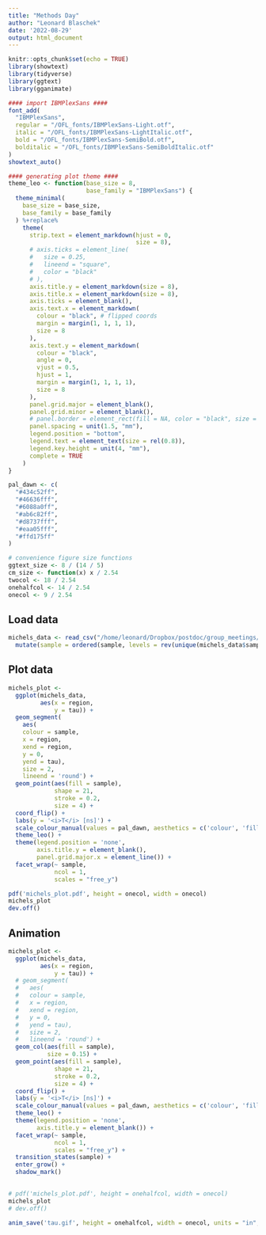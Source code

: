 ```yaml
---
title: "Methods Day"
author: "Leonard Blaschek"
date: '2022-08-29'
output: html_document
---
```


```r
knitr::opts_chunk$set(echo = TRUE)
library(showtext)
library(tidyverse)
library(ggtext)
library(gganimate)

#### import IBMPlexSans ####
font_add(
  "IBMPlexSans",
  regular = "/OFL_fonts/IBMPlexSans-Light.otf",
  italic = "/OFL_fonts/IBMPlexSans-LightItalic.otf",
  bold = "/OFL_fonts/IBMPlexSans-SemiBold.otf",
  bolditalic = "/OFL_fonts/IBMPlexSans-SemiBoldItalic.otf"
)
showtext_auto()

#### generating plot theme ####
theme_leo <- function(base_size = 8,
                      base_family = "IBMPlexSans") {
  theme_minimal(
    base_size = base_size,
    base_family = base_family
  ) %+replace%
    theme(
      strip.text = element_markdown(hjust = 0,
                                    size = 8),
      # axis.ticks = element_line(
      #   size = 0.25,
      #   lineend = "square",
      #   color = "black"
      # ),
      axis.title.y = element_markdown(size = 8),
      axis.title.x = element_markdown(size = 8),
      axis.ticks = element_blank(),
      axis.text.x = element_markdown(
        colour = "black", # flipped coords
        margin = margin(1, 1, 1, 1),
        size = 8
      ),
      axis.text.y = element_markdown(
        colour = "black",
        angle = 0,
        vjust = 0.5,
        hjust = 1,
        margin = margin(1, 1, 1, 1),
        size = 8
      ),
      panel.grid.major = element_blank(),
      panel.grid.minor = element_blank(),
      # panel.border = element_rect(fill = NA, color = "black", size = 0.25),
      panel.spacing = unit(1.5, "mm"),
      legend.position = "bottom",
      legend.text = element_text(size = rel(0.8)),
      legend.key.height = unit(4, "mm"),
      complete = TRUE
    )
}

pal_dawn <- c(
  "#434c52ff",
  "#46636fff",
  "#6088a0ff",
  "#ab6c82ff",
  "#d8737fff",
  "#eaa05fff",
  "#ffd175ff"
)

# convenience figure size functions
ggtext_size <- 8 / (14 / 5)
cm_size <- function(x) x / 2.54
twocol <- 18 / 2.54
onehalfcol <- 14 / 2.54
onecol <- 9 / 2.54
```

## Load data

```r
michels_data <- read_csv("/home/leonard/Dropbox/postdoc/group_meetings/2022-09-01_method-day/michels2020_averages.csv") %>% 
  mutate(sample = ordered(sample, levels = rev(unique(michels_data$sample))))
```

## Plot data

```r
michels_plot <-
  ggplot(michels_data,
         aes(x = region,
             y = tau)) +
  geom_segment(
    aes(
    colour = sample,
    x = region,
    xend = region,
    y = 0,
    yend = tau),
    size = 2,
    lineend = 'round') +
  geom_point(aes(fill = sample),
             shape = 21,
             stroke = 0.2,
             size = 4) +
  coord_flip() +
  labs(y = '<i>T</i> [ns]') +
  scale_colour_manual(values = pal_dawn, aesthetics = c('colour', 'fill')) +
  theme_leo() +
  theme(legend.position = 'none',
        axis.title.y = element_blank(),
        panel.grid.major.x = element_line()) +
  facet_wrap(~ sample, 
             ncol = 1,
             scales = "free_y")

pdf('michels_plot.pdf', height = onecol, width = onecol)
michels_plot
dev.off()
```

## Animation

```r
michels_plot <-
  ggplot(michels_data,
         aes(x = region,
             y = tau)) +
  # geom_segment(
  #   aes(
  #   colour = sample,
  #   x = region,
  #   xend = region,
  #   y = 0,
  #   yend = tau),
  #   size = 2,
  #   lineend = 'round') +
  geom_col(aes(fill = sample),
           size = 0.15) +
  geom_point(aes(fill = sample),
             shape = 21,
             stroke = 0.2,
             size = 4) +
  coord_flip() +
  labs(y = '<i>T</i> [ns]') +
  scale_colour_manual(values = pal_dawn, aesthetics = c('colour', 'fill')) +
  theme_leo() +
  theme(legend.position = 'none',
        axis.title.y = element_blank()) +
  facet_wrap(~ sample, 
             ncol = 1,
             scales = "free_y") +
  transition_states(sample) +
  enter_grow() +
  shadow_mark()
  

# pdf('michels_plot.pdf', height = onehalfcol, width = onecol)
michels_plot
# dev.off()

anim_save('tau.gif', height = onehalfcol, width = onecol, units = "in", res = 300)
```


